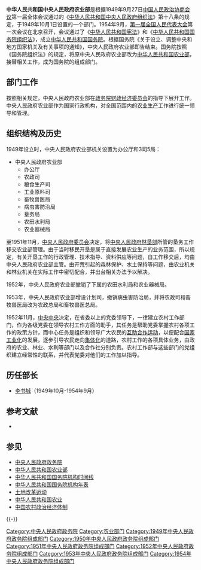 {{Infobox PRCG
|机构名称=中央人民政府农业部
|标志1=National Emblem of the People's Republic of China.svg
|上级机构=[[中央人民政府政务院|中央人民政府政务院]]
|行政级别=正部级
|成立时间=1949年10月1日
|撤销时间=1954年9月
|接替者=[[中华人民共和国农业部|中华人民共和国农业部]]
}}

'''中华人民共和国中央人民政府农业部'''是根据1949年9月27日[[中国人民政治协商会议|中国人民政治协商会议]]第一届全体会议通过的《[[中华人民共和国中央人民政府组织法|中华人民共和国中央人民政府组织法]]》第十八条的规定，于1949年10月1日设置的一个部门。1954年9月，[[第一届全国人民代表大会|第一届全国人民代表大会]]第一次会议在北京召开，会议通过了《[[中华人民共和国宪法|中华人民共和国宪法]]》和《[[中华人民共和国国务院组织法|中华人民共和国国务院组织法]]》，成立[[中华人民共和国国务院|中华人民共和国国务院]]。根据国务院《关于设立、调整中央和地方国家机关及有关事项的通知》，中央人民政府农业部即告结束。国务院按照《国务院组织法》的规定，将原中央人民政府农业部改为[[中华人民共和国农业部|中华人民共和国农业部]]，接替相关工作，成为国务院的组成部门。

==部门工作==
按照相关规定，中央人民政府农业部在[[政务院财政经济委员会|政务院财政经济委员会]]的指导下展开工作。中央人民政府农业部作为国家行政机构，对全国范围内的[[农业|农业生产]]工作进行统一领导和管理。

==组织结构及历史==
1949年设立时，中央人民政府农业部机关设置为办公厅和3司5局：

*中央人民政府农业部
**办公厅
**农政司
**粮食生产司
**工业原料司
**畜牧兽医局
**病虫害防治局
**垦务局
**农田水利局
**农业器械局

至1951年11月，[[中央人民政府委员会|中央人民政府委员会]]决定，将[[中央人民政府林垦部|中央人民政府林垦部]]所管的垦务工作移交农业部管理。由于当时移民开垦是属于直接发展农业生产的业务范围，所以规定，有关开垦工作的行政管理、技术指导、资料供应等问题，自工作移交后，均由中央人民政府农业部主管。由开荒引起的森林保护、水土保持等问题，由农业机关和林业机关在实际工作中密切配合，并出台相关办法予以解决。

1952年，中央人民政府农业部撤销了下属的农田水利局和农业器械局。

1953年，中央人民政府农业部增设计划司，撤销病虫害防治局，并将农政司和畜牧兽医局改为农政总局和畜牧兽医总局。

1952年11月，[[中国共产党中央委员会|中央中央]]决定，在省委以上的党委领导下，一律建立农村工作部门，作为各级党委在领导农村工作方面的助手，其任务是帮助党委掌握农村各项工作的政策方针，而中心任务是组织和领导广大农民的[[农村合作化运动|互助合作运动]]，以便配合[[工业化|国家工业化]]的发展，逐步引导农民走向[[集体化|集体化]]的道路，农村工作的各项具体业务，由政府的农业、林业、水利等部门以及合作社分别负责。农村工作部与这些部门的党组织建立经常性的联系，并代表党委对他们的工作加以指导。

==历任部长==
*[[李书城|李书城]]（1949年10月-1954年9月）

==参考文献==
*{{cite book|author=苏尚尧主编|title=《中华人民共和国中央政府机构（1949-1990年）》|location=北京|publisher=经济科学出版社|year=1993|isbn=7505805045|quote=D•54}}

== 参见 ==
* [[中央人民政府政务院|中央人民政府政务院]]
* [[中华人民共和国农业部|中华人民共和国农业部]]
* [[中华人民共和国国务院机构时间线|中华人民共和国国务院机构时间线]]
* [[中华人民共和国国务院机构年表|中华人民共和国国务院机构年表]]
* [[土地改革运动|土地改革运动]]
* [[中华人民共和国农业|中华人民共和国农业]]
* [[中国农村政治经济体制|中国农村政治经济体制]]

{{-}}
{{Template group
|list =
{{中央人民政府政务院}}
{{1949年中央人民政府政务院}}
{{1950年中央人民政府政务院}}
{{1951年中央人民政府政务院}}
{{1952年中央人民政府政务院}}
{{1953年中央人民政府政务院}}
{{1954年中央人民政府政务院}}
}}

[[Category:中央人民政府政务院|Category:中央人民政府政务院]]
[[Category:农业部门|Category:农业部门]]
[[Category:1949年中央人民政府政务院组成部门|Category:1949年中央人民政府政务院组成部门]]
[[Category:1950年中央人民政府政务院组成部门|Category:1950年中央人民政府政务院组成部门]]
[[Category:1951年中央人民政府政务院组成部门|Category:1951年中央人民政府政务院组成部门]]
[[Category:1952年中央人民政府政务院组成部门|Category:1952年中央人民政府政务院组成部门]]
[[Category:1953年中央人民政府政务院组成部门|Category:1953年中央人民政府政务院组成部门]]
[[Category:1954年中央人民政府政务院组成部门|Category:1954年中央人民政府政务院组成部门]]